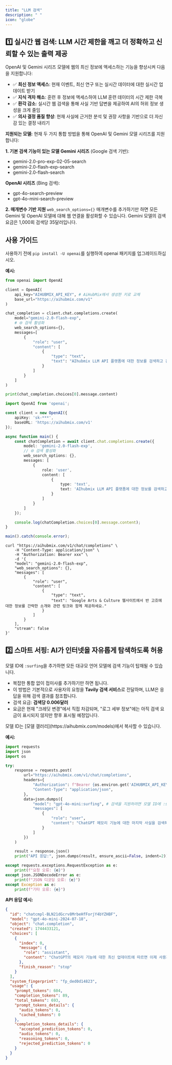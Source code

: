 ```yaml
---
title: "LLM 검색"
description: " "
icon: "globe"
---
```


## 1️⃣ 실시간 웹 검색: LLM 시간 제한을 깨고 더 정확하고 신뢰할 수 있는 출력 제공

OpenAI 및 Gemini 시리즈 모델에 웹의 최신 정보에 액세스하는 기능을 향상시켜 다음을 지원합니다:

- ✅ **최신 정보 액세스**: 현재 이벤트, 최신 연구 또는 실시간 데이터에 대한 실시간 업데이트 받기
- ✅ **지식 격차 해소**: 훈련 후 정보에 액세스하여 LLM 훈련 데이터의 시간 제한 극복
- ✅ **환각 감소**: 실시간 웹 검색을 통해 사실 기반 답변을 제공하여 AI의 허위 정보 생성을 크게 줄임
- ✅ **의사 결정 품질 향상**: 현재 사실에 근거한 분석 및 권장 사항을 기반으로 더 자신감 있는 결정 내리기

**지원되는 모델:**
현재 두 가지 통합 방법을 통해 OpenAI 및 Gemini 모델 시리즈를 지원합니다:

**1. 기본 검색 기능이 있는 모델**
**Gemini 시리즈** (Google 검색 기반):

- gemini-2.0-pro-exp-02-05-search
- gemini-2.0-flash-exp-search
- gemini-2.0-flash-search

**OpenAI 시리즈** (Bing 검색):

- gpt-4o-search-preview
- gpt-4o-mini-search-preview

**2. 매개변수 기반 지원**
`web_search_options={}` 매개변수를 추가하기만 하면 모든 Gemini 및 OpenAI 모델에 대해 웹 연결을 활성화할 수 있습니다. Gemini 모델의 검색 요금은 1,000회 검색당 35달러입니다.

## 사용 가이드

사용하기 전에 `pip install -U openai`를 실행하여 openai 패키지를 업그레이드하십시오.

**예시:**

<CodeGroup>

```py Python
from openai import OpenAI

client = OpenAI(
    api_key="AIHUBMIX_API_KEY", # AiHubMix에서 생성한 키로 교체
    base_url="https://aihubmix.com/v1"
)

chat_completion = client.chat.completions.create(
    model="gemini-2.0-flash-exp",
    # 🌐 검색 활성화
    web_search_options={},
    messages=[
        {
            "role": "user",
            "content": [
                {
                    "type": "text",
                    "text": "AIhubmix LLM API 플랫폼에 대한 정보를 검색하고 간략한 소개와 관련 링크를 제공하세요."
                }
            ]
        }
    ]
)

print(chat_completion.choices[0].message.content)
```


```ts Typescript
import OpenAI from 'openai';

const client = new OpenAI({
    apiKey: 'sk-***',
    baseURL: 'https://aihubmix.com/v1'
});

async function main() {
    const chatCompletion = await client.chat.completions.create({
        model: 'gemini-2.0-flash-exp',
        // 🌐 검색 활성화
        web_search_options: {},
        messages: [
            {
                role: 'user',
                content: [
                    {
                        type: 'text',
                        text: 'AIhubmix LLM API 플랫폼에 대한 정보를 검색하고 간략한 소개와 관련 링크를 제공하세요.'
                    }
                ]
            }
        ]
    });

    console.log(chatCompletion.choices[0].message.content);
}

main().catch(console.error);
```


```shell Curl
curl "https://aihubmix.com/v1/chat/completions" \
    -H "Content-Type: application/json" \
    -H "Authorization: Bearer xxx" \
    -d '{
    "model": "gemini-2.0-flash-exp",
    "web_search_options": {},
    "messages": [
        {
            "role": "user",
            "content": [
                {
                    "type": "text",
                    "text": "Google Arts & Culture 웹사이트에서 반 고흐에 대한 정보를 간략한 소개와 관련 링크와 함께 제공하세요."
                }
            ]
        }
    ],
    "stream": false
}'
```

</CodeGroup>

## 2️⃣ 스마트 서핑: AI가 인터넷을 자유롭게 탐색하도록 허용

모델 ID에 `:surfing`을 추가하면 모든 대규모 언어 모델에 검색 기능이 탑재될 수 있습니다.

- 복잡한 통합 없이 접미사를 추가하기만 하면 됩니다.
- 이 방법은 기본적으로 사용자의 요청을 **Tavily 검색 서비스**로 전달하며, LLM은 응답을 위해 검색 결과를 참조합니다.
- 검색 요금: **검색당 0.006달러**
- 요금은 현재 "크레딧 변경"에서 직접 차감되며, "로그 세부 정보"에는 아직 검색 요금이 표시되지 않지만 향후 표시될 예정입니다.

<Tip>
  모델 ID는 [모델 갤러리](https://aihubmix.com/models)에서 복사할 수 있습니다.
</Tip>

**예시:**

<CodeGroup>

```py Python
import requests
import json
import os

try:
    response = requests.post(
        url="https://aihubmix.com/v1/chat/completions",
        headers={
            "Authorization": f"Bearer {os.environ.get('AIHUBMIX_API_KEY')}",
            "Content-Type": "application/json",
        },
        data=json.dumps({
            "model": "gpt-4o-mini:surfing", # 검색을 지원하려면 모델 ID에 :surfing을 추가합니다.
            "messages": [
                {
                    "role": "user",
                    "content": "ChatGPT 메모리 기능에 대한 마지막 사실을 검색하고 URL과 함께 반환하세요."
                }
            ]
        })
    )

    result = response.json()
    print("API 응답:", json.dumps(result, ensure_ascii=False, indent=2))

except requests.exceptions.RequestException as e:
    print(f"요청 오류: {e}")
except json.JSONDecodeError as e:
    print(f"JSON 디코딩 오류: {e}")
except Exception as e:
    print(f"기타 오류: {e}")
```

</CodeGroup>

**API 응답 예시:**

```json
{
  "id": "chatcmpl-BLN21dGcrv8MrbeHfForjY4bYZHBF",
  "model": "gpt-4o-mini-2024-07-18",
  "object": "chat.completion",
  "created": 1744433121,
  "choices": [
    {
      "index": 0,
      "message": {
        "role": "assistant",
        "content": "ChatGPT의 메모리 기능에 대한 최신 업데이트에 따르면 이제 사용자가 수동으로 기억하도록 요청하는 “저장된 메모리”와 향후 상호 작용을 개선하기 위한 “참조 채팅 기록”의 두 가지 방식으로 정보를 회상할 수 있는 확장된 메모리 기능이 있습니다. 자세한 내용은 URL: [The Verge 기사](https://www.theverge.com/news/646968/openai-chatgpt-long-term-memory-upgrade)를 방문하십시오."
      },
      "finish_reason": "stop"
    }
  ],
  "system_fingerprint": "fp_ded0d14823",
  "usage": {
    "prompt_tokens": 604,
    "completion_tokens": 89,
    "total_tokens": 693,
    "prompt_tokens_details": {
      "audio_tokens": 0,
      "cached_tokens": 0
    },
    "completion_tokens_details": {
      "accepted_prediction_tokens": 0,
      "audio_tokens": 0,
      "reasoning_tokens": 0,
      "rejected_prediction_tokens": 0
    }
  }
}
```